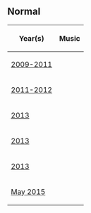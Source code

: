 {{CPW|Cove}}

==Normal==
<center>
{|class="wikitable" border="1"
!Year(s)!!Music
|-
|[[Media:RoomsCove.swf|2009-2011]]||{{n/a}}
|-
|[[Media:RoomsCove 2.swf|2011-2012]]||{{n/a}}
|-
|[[Media:RoomsCove 3.swf|2013]]||{{n/a}}
|-
|[[Media:RoomsCove 4.swf|2013]]||{{n/a}}
|-
|[[Media:RoomsCove 5.swf|2013]]||{{n/a}}
|-
|[[Media:RoomsCove-May2015.swf|May 2015]]||{{n/a}}
|}
</center>

{{Places}}